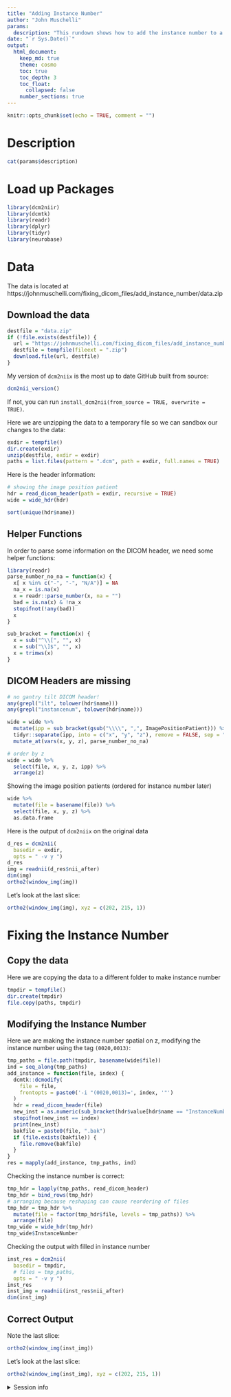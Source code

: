 ```yaml
---
title: "Adding Instance Number"
author: "John Muschelli"
params:
  description: "This rundown shows how to add the instance number to a DICOM data set, using ImagePositionPatient to have the data to stack correctly."
date: "`r Sys.Date()`"
output: 
  html_document:
    keep_md: true
    theme: cosmo
    toc: true
    toc_depth: 3
    toc_float:
      collapsed: false
    number_sections: true
---
```


```r
knitr::opts_chunk$set(echo = TRUE, comment = "")
```

# Description 

```r
cat(params$description)
```



# Load up Packages

```r
library(dcm2niir)
library(dcmtk)
library(readr)
library(dplyr)
library(tidyr)
library(neurobase)
```

# Data


The data is located at https://johnmuschelli.com/fixing_dicom_files/add_instance_number/data.zip


## Download the data

```r
destfile = "data.zip"
if (!file.exists(destfile)) {
  url = "https://johnmuschelli.com/fixing_dicom_files/add_instance_number/data.zip"
  destfile = tempfile(fileext = ".zip")
  download.file(url, destfile)
}
```

My version of `dcm2niix` is the most up to date GitHub built from source:

```r
dcm2nii_version()
```

If not, you can run `install_dcm2nii(from_source = TRUE, overwrite = TRUE)`. 

Here we are unzipping the data to a temporary file so we can sandbox our changes to the data:

```r
exdir = tempfile()
dir.create(exdir)
unzip(destfile, exdir = exdir)
paths = list.files(pattern = ".dcm", path = exdir, full.names = TRUE)
```

Here is the header information:

```r
# showing the image position patient
hdr = read_dicom_header(path = exdir, recursive = TRUE)
wide = wide_hdr(hdr)

sort(unique(hdr$name))
```

## Helper Functions

In order to parse some information on the DICOM header, we need some helper functions:

```r
library(readr)
parse_number_no_na = function(x) {
  x[ x %in% c("-", "-", "N/A")] = NA
  na_x = is.na(x)
  x = readr::parse_number(x, na = "")
  bad = is.na(x) & !na_x
  stopifnot(!any(bad))
  x
}

sub_bracket = function(x) {
  x = sub("^\\[", "", x)
  x = sub("\\]$", "", x)
  x = trimws(x)
}
```

## DICOM Headers are missing

```r
# no gantry tilt DICOM header!
any(grepl("ilt", tolower(hdr$name)))
any(grepl("instancenum", tolower(hdr$name)))

wide = wide %>% 
  mutate(ipp = sub_bracket(gsub("\\\\", ",", ImagePositionPatient))) %>% 
  tidyr::separate(ipp, into = c("x", "y", "z"), remove = FALSE, sep = ",") %>% 
  mutate_at(vars(x, y, z), parse_number_no_na)

# order by z
wide = wide %>% 
  select(file, x, y, z, ipp) %>% 
  arrange(z)
```

Showing the image position patients (ordered for instance number later)

```r
wide %>% 
  mutate(file = basename(file)) %>% 
  select(file, x, y, z) %>% 
  as.data.frame
```

Here is the output of `dcm2niix` on the original data

```r
d_res = dcm2nii(
  basedir = exdir,
  opts = " -v y ")
d_res
img = readnii(d_res$nii_after)
dim(img)
ortho2(window_img(img))
```


Let's look at the last slice:

```r
ortho2(window_img(img), xyz = c(202, 215, 1))
```

# Fixing the Instance Number

## Copy the data

Here we are copying the data to a different folder to make instance number

```r
tmpdir = tempfile()
dir.create(tmpdir)
file.copy(paths, tmpdir)
```

## Modifying the Instance Number

Here we are making the instance number spatial on z, modifying the instance number using the tag `(0020,0013)`: 

```r
tmp_paths = file.path(tmpdir, basename(wide$file))
ind = seq_along(tmp_paths)
add_instance = function(file, index) {
  dcmtk::dcmodify(
    file = file,
    frontopts = paste0('-i "(0020,0013)=', index, '"')
  )
  hdr = read_dicom_header(file)
  new_inst = as.numeric(sub_bracket(hdr$value[hdr$name == "InstanceNumber"]))
  stopifnot(new_inst == index)
  print(new_inst)
  bakfile = paste0(file, ".bak")
  if (file.exists(bakfile)) {
    file.remove(bakfile)
  }
}
res = mapply(add_instance, tmp_paths, ind)
```

Checking the instance number is correct:

```r
tmp_hdr = lapply(tmp_paths, read_dicom_header)
tmp_hdr = bind_rows(tmp_hdr)
# arranging because reshaping can cause reordering of files
tmp_hdr = tmp_hdr %>% 
  mutate(file = factor(tmp_hdr$file, levels = tmp_paths)) %>% 
  arrange(file)
tmp_wide = wide_hdr(tmp_hdr)
tmp_wide$InstanceNumber
```

Checking the output with filled in instance number

```r
inst_res = dcm2nii(
  basedir = tmpdir,
  # files = tmp_paths,
  opts = " -v y ")
inst_res
inst_img = readnii(inst_res$nii_after)
dim(inst_img)
```

## Correct Output 

Note the last slice:

```r
ortho2(window_img(inst_img))
```


Let's look at the last slice:

```r
ortho2(window_img(inst_img), xyz = c(202, 215, 1))
```


<details>

<summary>Session info</summary>

Here is my session information to ensure reproducibility for packages:

```r
devtools::session_info()
```

</details>
